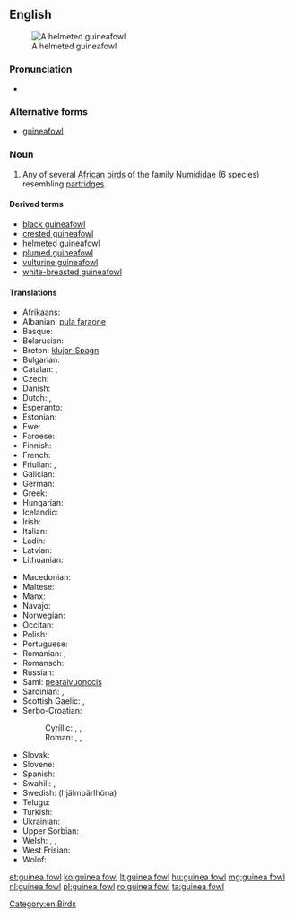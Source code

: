 {{wikipedia}}
==English==

[[Image:Helmeted guineafowl kruger.jpg|thumb|A helmeted guineafowl]]

===Pronunciation===
* {{IPA|/ˈɡɪnɪæ fɑʊl/}} {{rfv-pronunciation|lang=en}}

===Alternative forms===
* [[guineafowl]]

===Noun===
{{en-noun|head=[[guinea]] [[fowl]]}}

# Any of several [[African]] [[bird]]s of the family [[Numididae]] (6 species) resembling [[partridge]]s.

====Derived terms====
* [[black guineafowl]]
* [[crested guineafowl]]
* [[helmeted guineafowl]]
* [[plumed guineafowl]]
* [[vulturine guineafowl]]
* [[white-breasted guineafowl]]

====Translations====
{{trans-top|bird}}
* Afrikaans: {{t|af|tarentaal}}
* Albanian: [[pula faraone]]
* Basque: {{t|eu|pintada}}
* Belarusian: {{t|be|цацарка|f}}
* Breton: [[klujar-Spagn]]
* Bulgarian: {{t|bg|токачка|tr=tokačka|f}}
* Catalan: {{t+|ca|pintada|f}}, {{t-|ca|gallina de guinea|f}}
* Czech: {{t|cs|perlička|f}}
* Danish: {{t-|da|perlehøne}}
* Dutch: {{t|nl|parelhoen|n}}, {{t|nl|poelepetaat|n}}
* Esperanto: {{t|eo|numido}}
* Estonian: {{t|et|pärlkana}}
* Ewe: {{t|ee|tsaxe}}
* Faroese: {{t-|fo|perluhøna}}
* Finnish: {{t-|fi|helmikana}}
* French: {{t+|fr|pintade|m}}
* Friulian: {{t|fur|faraone}}, {{t|fur|gjaline faraone}}
* Galician: {{t|gl|galiña de guiné|f}}
* German: {{t-|de|Perlhuhn|n}}
* Greek: {{t|el|φραγκόκοτα|f}}
* Hungarian: {{t+|hu|gyöngytyúk}}
* Icelandic: {{t-|is|perluhænsn}}
* Irish: {{t|ga|guine}}
* Italian: {{t|it|faraona|f}}
* Ladin: {{t|lld|faraona|f}}
* Latvian: {{t|lv|pērļu vistiņa}}
* Lithuanian: {{t+|lt|patarška}}
{{trans-mid}}
* Macedonian: {{t-|mk|бисерка|f|tr=bíserka|sc=Cyrl}}
* Maltese: {{t|mt|farawni}}
* Manx: {{t-|gv|eeanlee injinagh|m}}
* Navajo: {{tø|nv|naaʼahóóhaiłkizhígíí}}
* Norwegian: {{t-|no|perlehøne}}
* Occitan: {{t|oc|pintarda|f}}
* Polish: {{t+|pl|perliczka|f}}
* Portuguese: {{t+|pt|galinha d'angola|f}}
* Romanian: {{t|ro|bibilică|f}}, {{t+|ro|pichire|f}}
* Romansch: {{t|rm|giaglina perlada|f}}
* Russian: {{t+|ru|цесарка|tr=cesarka|f}}
* Sami: [[pearalvuonccis]]
* Sardinian: {{t|sc|magliocchina|f}}, {{t|sc|pudda de ìndias|f}}
* Scottish Gaelic: {{t-|gd|coileach Innseanach|m}} {{qualifier|male}}, {{t-|gd|cearc Innseanach|f}} {{qualifier|female}}
* Serbo-Croatian:
*: Cyrillic: {{t-|sh|мисирка}}, {{t-|sh|бисерка}}, {{t-|sh|мoрка}}
*: Roman: {{t|sh|misirka}}, {{t|sh|biserka}}, {{t|sh|morka}}
* Slovak: {{t|sk|perlička|f}}
* Slovene: {{t+|sl|pegatka|f}}
* Spanish: {{t|es|gallina de Guinea|f}}
* Swahili: {{t+|sw|kanga}}, {{t+|sw|kororo}}
* Swedish: {{t-|sv|pärlhöna|c}} (hjälmpärlhöna)
* Telugu: {{t+|te|గిన్నికోడి}}
* Turkish: {{t+|tr|beçtavuğu}}
* Ukrainian: {{t|uk|цесарка|tr=cesarka|f}}
* Upper Sorbian: {{t|hsb|parlawa}}, {{t|hsb|krjepjena}}
* Welsh: {{t|cy|iâr gini}}, {{t|cy|combác}}, {{t|cy|cochwat}}
* West Frisian: {{t|fy|poepeletaat}}
* Wolof: {{t+|wo|naat|alt=naat bi}}
{{trans-bottom}}

[[Category:en:Birds]]

[[et:guinea fowl]]
[[ko:guinea fowl]]
[[lt:guinea fowl]]
[[hu:guinea fowl]]
[[mg:guinea fowl]]
[[nl:guinea fowl]]
[[pl:guinea fowl]]
[[ro:guinea fowl]]
[[ta:guinea fowl]]